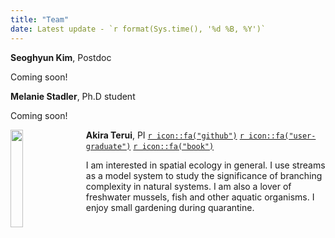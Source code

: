 ```yaml
---
title: "Team"
date: Latest update - `r format(Sys.time(), '%d %B, %Y')`
---
```


**Seoghyun Kim**, Postdoc

Coming soon!

**Melanie Stadler**, Ph.D student

Coming soon!


<img src="image/img_at.jpg" style = "width: 20%; margin-right: 20px" align = left>

**Akira Terui**, PI [`r icon::fa("github")`](https://github.com/aterui/) [`r icon::fa("user-graduate")`](https://scholar.google.com/citations?user=H9OuCKsAAAAJ&hl=ja&authuser=1) 
[`r icon::fa("book")`](https://publons.com/researcher/1241876/akira-terui/)


I am interested in spatial ecology in general. I use streams as a model system to study the significance of branching complexity in natural systems. I am also a lover of freshwater mussels, fish and other aquatic organisms. I enjoy small gardening during quarantine.




